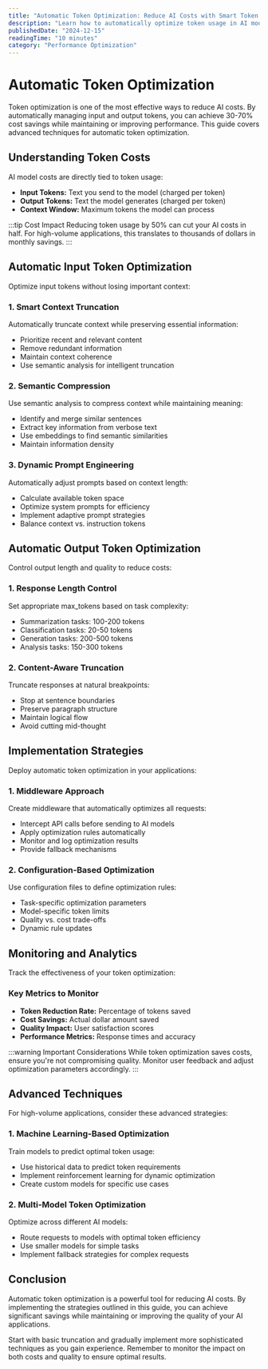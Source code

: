 ```yaml
---
title: "Automatic Token Optimization: Reduce AI Costs with Smart Token Management"
description: "Learn how to automatically optimize token usage in AI models. Discover techniques for reducing input/output tokens, implementing smart truncation, and cutting costs by 30-70%."
publishedDate: "2024-12-15"
readingTime: "10 minutes"
category: "Performance Optimization"
---
```


# Automatic Token Optimization

Token optimization is one of the most effective ways to reduce AI costs. By automatically managing input and output tokens, you can achieve 30-70% cost savings while maintaining or improving performance. This guide covers advanced techniques for automatic token optimization.

## Understanding Token Costs

AI model costs are directly tied to token usage:

- **Input Tokens:** Text you send to the model (charged per token)
- **Output Tokens:** Text the model generates (charged per token)
- **Context Window:** Maximum tokens the model can process

:::tip Cost Impact
Reducing token usage by 50% can cut your AI costs in half. For high-volume applications, this translates to thousands of dollars in monthly savings.
:::

## Automatic Input Token Optimization

Optimize input tokens without losing important context:

### 1. Smart Context Truncation

Automatically truncate context while preserving essential information:

- Prioritize recent and relevant content
- Remove redundant information
- Maintain context coherence
- Use semantic analysis for intelligent truncation

### 2. Semantic Compression

Use semantic analysis to compress context while maintaining meaning:

- Identify and merge similar sentences
- Extract key information from verbose text
- Use embeddings to find semantic similarities
- Maintain information density

### 3. Dynamic Prompt Engineering

Automatically adjust prompts based on context length:

- Calculate available token space
- Optimize system prompts for efficiency
- Implement adaptive prompt strategies
- Balance context vs. instruction tokens

## Automatic Output Token Optimization

Control output length and quality to reduce costs:

### 1. Response Length Control

Set appropriate max_tokens based on task complexity:

- Summarization tasks: 100-200 tokens
- Classification tasks: 20-50 tokens
- Generation tasks: 200-500 tokens
- Analysis tasks: 150-300 tokens

### 2. Content-Aware Truncation

Truncate responses at natural breakpoints:

- Stop at sentence boundaries
- Preserve paragraph structure
- Maintain logical flow
- Avoid cutting mid-thought

## Implementation Strategies

Deploy automatic token optimization in your applications:

### 1. Middleware Approach

Create middleware that automatically optimizes all requests:

- Intercept API calls before sending to AI models
- Apply optimization rules automatically
- Monitor and log optimization results
- Provide fallback mechanisms

### 2. Configuration-Based Optimization

Use configuration files to define optimization rules:

- Task-specific optimization parameters
- Model-specific token limits
- Quality vs. cost trade-offs
- Dynamic rule updates

## Monitoring and Analytics

Track the effectiveness of your token optimization:

### Key Metrics to Monitor

- **Token Reduction Rate:** Percentage of tokens saved
- **Cost Savings:** Actual dollar amount saved
- **Quality Impact:** User satisfaction scores
- **Performance Metrics:** Response times and accuracy

:::warning Important Considerations
While token optimization saves costs, ensure you're not compromising quality. Monitor user feedback and adjust optimization parameters accordingly.
:::

## Advanced Techniques

For high-volume applications, consider these advanced strategies:

### 1. Machine Learning-Based Optimization

Train models to predict optimal token usage:

- Use historical data to predict token requirements
- Implement reinforcement learning for dynamic optimization
- Create custom models for specific use cases

### 2. Multi-Model Token Optimization

Optimize across different AI models:

- Route requests to models with optimal token efficiency
- Use smaller models for simple tasks
- Implement fallback strategies for complex requests

## Conclusion

Automatic token optimization is a powerful tool for reducing AI costs. By implementing the strategies outlined in this guide, you can achieve significant savings while maintaining or improving the quality of your AI applications.

Start with basic truncation and gradually implement more sophisticated techniques as you gain experience. Remember to monitor the impact on both costs and quality to ensure optimal results. 